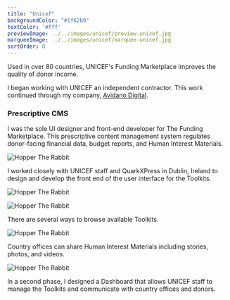 ```yaml
---
title: "Unicef"
backgroundColor: "#1f62b0"
textColor: '#fff'
previewImage: ../../images/unicef/preview-unicef.jpg
marqueeImage: ../../images/unicef/marquee-unicef.jpg
sortOrder: 8
---
```


<IntroBlock>

Used in over 80 countries, UNICEF's Funding Marketplace improves the quality of donor income.

</IntroBlock>

<TextBlock>

I began working with UNICEF an independent contractor. This work continued through my company, [Avidano Digital](/portfolio/avidano-digital). 

</TextBlock>

<TextBlock>

### Prescriptive CMS

I was the sole UI designer and front-end developer for The Funding Marketplace. This prescriptive content management system regulates donor-facing financial data, budget reports, and Human Interest Materials.

</TextBlock>

<FigureSingleBlock lightbox={true}>

![Hopper The Rabbit](../../images/unicef/project-showcase-grid-unicef.jpg)
    
</FigureSingleBlock>

<TextBlock>


I worked closely with UNICEF staff and QuarkXPress in Dublin, Ireland to design and develop the front end of the user interface for the Toolkits.

</TextBlock>

<FigureSingleBlock lightbox={true}>

![Hopper The Rabbit](../../images/unicef/project-tour-unicef-toolkit-map.jpg)
    
</FigureSingleBlock>


<FigureSingleBlock lightbox={true}>

![Hopper The Rabbit](../../images/unicef/project-tour-unicef-dashboard.jpg)
    
</FigureSingleBlock>

<TextBlock>

There are several ways to browse available Toolkits.

</TextBlock>

<FigureSingleBlock lightbox={true}>

![Hopper The Rabbit](../../images/unicef/project-tour-unicef-toolkit-photo-upload.jpg)
    
</FigureSingleBlock>

<TextBlock>

Country offices can share Human Interest Materials including stories, photos, and videos.

</TextBlock>

<FigureSingleBlock lightbox={true}>

![Hopper The Rabbit](../../images/unicef/project-tour-unicef-toolkit-pledge.jpg)
    
</FigureSingleBlock>

<TextBlock>

In a second phase, I designed a Dashboard that allows UNICEF staff to manage the Toolkits and communicate with country offices and donors.

</TextBlock>
